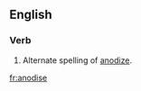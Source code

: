 ==English==

===Verb===
{{en-verb|anodises|anodising|anodised|anodised}}

# Alternate spelling of [[anodize]].

[[fr:anodise]]